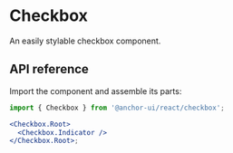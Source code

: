 # Checkbox

<Subtitle>An easily stylable checkbox component.</Subtitle>
<Meta
  name="description"
  content="A high-quality, unstyled React checkbox component that is easy to customize."
/>

<Demo path="./demos/hero" />

## API reference

Import the component and assemble its parts:

```jsx title="Anatomy"
import { Checkbox } from '@anchor-ui/react/checkbox';

<Checkbox.Root>
  <Checkbox.Indicator />
</Checkbox.Root>;
```

<Reference component="Checkbox" parts="Root, Indicator" />
